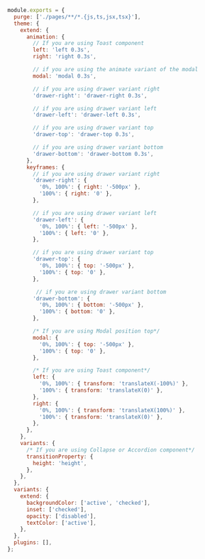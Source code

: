 ```js
module.exports = {
  purge: ['./pages/**/*.{js,ts,jsx,tsx}'],
  theme: {
    extend: {
      animation: {
        // If you are using Toast component
        left: 'left 0.3s',
        right: 'right 0.3s',

        // if you are using the animate variant of the modal
        modal: 'modal 0.3s',

        // if you are using drawer variant right
        'drawer-right': 'drawer-right 0.3s',

        // if you are using drawer variant left
        'drawer-left': 'drawer-left 0.3s',

        // if you are using drawer variant top
        'drawer-top': 'drawer-top 0.3s',

        // if you are using drawer variant bottom
        'drawer-bottom': 'drawer-bottom 0.3s',
      },
      keyframes: {
        // if you are using drawer variant right
        'drawer-right': {
          '0%, 100%': { right: '-500px' },
          '100%': { right: '0' },
        },

        // if you are using drawer variant left
        'drawer-left': {
          '0%, 100%': { left: '-500px' },
          '100%': { left: '0' },
        },

        // if you are using drawer variant top
        'drawer-top': {
          '0%, 100%': { top: '-500px' },
          '100%': { top: '0' },
        },

         // if you are using drawer variant bottom
        'drawer-bottom': {
          '0%, 100%': { bottom: '-500px' },
          '100%': { bottom: '0' },
        },

        /* If you are using Modal position top*/
        modal: {
          '0%, 100%': { top: '-500px' },
          '100%': { top: '0' },
        },

        /* If you are using Toast component*/
        left: {
          '0%, 100%': { transform: 'translateX(-100%)' },
          '100%': { transform: 'translateX(0)' },
        },
        right: {
          '0%, 100%': { transform: 'translateX(100%)' },
          '100%': { transform: 'translateX(0)' },
        },
      },
    },
    variants: {
      /* If you are using Collapse or Accordion component*/
      transitionProperty: {
        height: 'height',
      },
    },
  },
  variants: {
    extend: {
      backgroundColor: ['active', 'checked'],
      inset: ['checked'],
      opacity: ['disabled'],
      textColor: ['active'],
    },
  },
  plugins: [],
};
```
